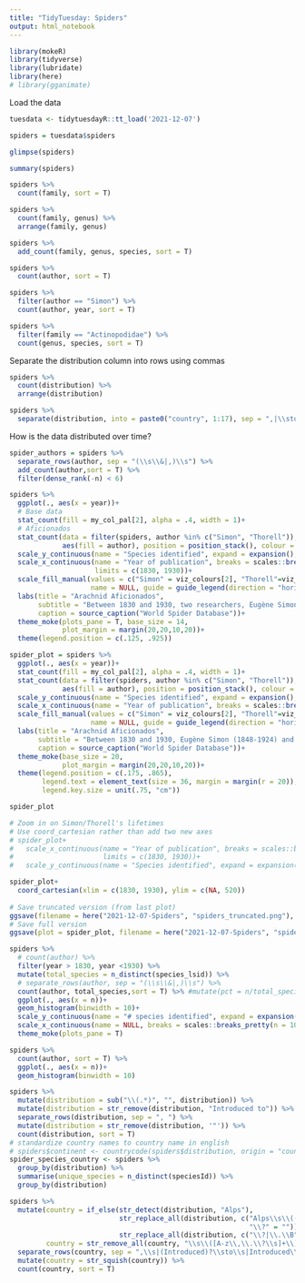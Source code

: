 ```yaml
---
title: "TidyTuesday: Spiders"
output: html_notebook
---
```


```r
library(mokeR)
library(tidyverse)
library(lubridate)
library(here)
# library(gganimate)

```


Load the data

```r

tuesdata <- tidytuesdayR::tt_load('2021-12-07')

```


```r
spiders = tuesdata$spiders

glimpse(spiders)
```

```r
summary(spiders)
```

```r
spiders %>% 
  count(family, sort = T)
```

```r
spiders %>% 
  count(family, genus) %>% 
  arrange(family, genus)
```

```r
spiders %>% 
  add_count(family, genus, species, sort = T)
```

```r
spiders %>% 
  count(author, sort = T)
```

```r
spiders %>% 
  filter(author == "Simon") %>% 
  count(author, year, sort = T)
```

```r
spiders %>% 
  filter(family == "Actinopodidae") %>% 
  count(genus, species, sort = T)
```

Separate the distribution column into rows using commas

```r
spiders %>% 
  count(distribution) %>% 
  arrange(distribution)
```

```r
spiders %>% 
  separate(distribution, into = paste0("country", 1:17), sep = ",|\\sto\\s|and\\/or\\s")
```



How is the data distributed over time?

```r

spider_authors = spiders %>% 
  separate_rows(author, sep = "(\\s\\&|,)\\s") %>% 
  add_count(author,sort = T) %>% 
  filter(dense_rank(-n) < 6)

spiders %>% 
  ggplot(., aes(x = year))+
  # Base data
  stat_count(fill = my_col_pal[2], alpha = .4, width = 1)+
  # Aficionados
  stat_count(data = filter(spiders, author %in% c("Simon", "Thorell")), 
             aes(fill = author), position = position_stack(), colour = my_col_pal[3], alpha = .95, width = 1)+
  scale_y_continuous(name = "Species identified", expand = expansion(), labels = scales::comma)+
  scale_x_continuous(name = "Year of publication", breaks = scales::breaks_pretty(n = 10), expand = expansion(add = 5),
                     limits = c(1830, 1930))+
  scale_fill_manual(values = c("Simon" = viz_colours[2], "Thorell"=viz_colours[1]),
                    name = NULL, guide = guide_legend(direction = "horizontal"))+
  labs(title = "Arachnid Aficionados",
       subtitle = "Between 1830 and 1930, two researchers, Eugène Simon (1848-1924) and Tamerlan Thorell (1830-1901) were responsible for\ndescribing over 4,700 different species of spiders, which was nearly a third of all spiders identified in their lifetimes.",
       caption = source_caption("World Spider Database"))+
  theme_moke(plots_pane = T, base_size = 14,
             plot_margin = margin(20,20,10,20))+
  theme(legend.position = c(.125, .925))
```

```r
spider_plot = spiders %>% 
  ggplot(., aes(x = year))+
  stat_count(fill = my_col_pal[2], alpha = .4, width = 1)+
  stat_count(data = filter(spiders, author %in% c("Simon", "Thorell")), 
             aes(fill = author), position = position_stack(), colour = my_col_pal[2], width = 1)+
  scale_y_continuous(name = "Species identified", expand = expansion(), labels = scales::comma)+
  scale_x_continuous(name = "Year of publication", breaks = scales::breaks_pretty(n = 10), expand = expansion(add = 5))+
  scale_fill_manual(values = c("Simon" = viz_colours[2], "Thorell"=viz_colours[1]),
                    name = NULL, guide = guide_legend(direction = "horizontal"))+
  labs(title = "Arachnid Aficionados",
       subtitle = "Between 1830 and 1930, Eugène Simon (1848-1924) and Tamerlan Thorell (1830-1901) described over 4,700 species\nof spiders, which was nearly a third of all species identified in their lifetimes.",
       caption = source_caption("World Spider Database"))+
  theme_moke(base_size = 20,
             plot_margin = margin(20,20,10,20))+
  theme(legend.position = c(.175, .865), 
        legend.text = element_text(size = 36, margin = margin(r = 20)), 
        legend.key.size = unit(.75, "cm"))

spider_plot
```

```r
# Zoom in on Simon/Thorell's lifetimes
# Use coord_cartesian rather than add two new axes
# spider_plot+
#   scale_x_continuous(name = "Year of publication", breaks = scales::breaks_pretty(n = 10), expand = expansion(add = 5),
#                      limits = c(1830, 1930))+
#   scale_y_continuous(name = "Species identified", expand = expansion(mult = c(0, .1)), labels = scales::comma)

spider_plot+
  coord_cartesian(xlim = c(1830, 1930), ylim = c(NA, 520))
  
# Save truncated version (from last plot)
ggsave(filename = here("2021-12-07-Spiders", "spiders_truncated.png"), device = "png", type = "cairo", width = 7, height = 4, scale = 2.5)
# Save full version
ggsave(plot = spider_plot, filename = here("2021-12-07-Spiders", "spiders.png"), device = "png", type = "cairo", width = 7, height = 4, scale = 2.5)

```



```r
spiders %>% 
  # count(author) %>% 
  filter(year > 1830, year <1930) %>%
  mutate(total_species = n_distinct(species_lsid)) %>% 
  # separate_rows(author, sep = "(\\s\\&|,)\\s") %>% 
  count(author, total_species,sort = T) %>% #mutate(pct = n/total_species)
  ggplot(., aes(x = n))+
  geom_histogram(binwidth = 10)+
  scale_y_continuous(name = "# species identified", expand = expansion(add = .1), labels = scales::comma, breaks = scales::breaks_pretty())+
  scale_x_continuous(name = NULL, breaks = scales::breaks_pretty(n = 10), expand = expansion(add = 5))+
  theme_moke(plots_pane = T)
```

```r
spiders %>% 
  count(author, sort = T) %>% 
  ggplot(., aes(x = n))+
  geom_histogram(binwidth = 10)
```

```r
spiders %>% 
  mutate(distribution = sub("\\(.*)", "", distribution)) %>% 
  mutate(distribution = str_remove(distribution, "Introduced to")) %>% 
  separate_rows(distribution, sep = ", ") %>% 
  mutate(distribution = str_remove(distribution, '"')) %>% 
  count(distribution, sort = T)
# standardize country names to country name in english
# spiders$continent <- countrycode(spiders$distribution, origin = "country.name", destination = "continent")
spider_species_country <- spiders %>% 
  group_by(distribution) %>% 
  summarise(unique_species = n_distinct(speciesId)) %>% 
  group_by(distribution) 
```

```r
spiders %>%
  mutate(country = if_else(str_detect(distribution, "Alps"),
                           str_replace_all(distribution, c("Alps\\s\\(([A-z\\,\\s\\?]+)\\)" = "\\1",
                                                           "\\?" = "")),
                           str_replace_all(distribution, c("\\?|\\.\\B" = ""))),
         country = str_remove_all(country, "\\s\\([A-z\\,\\.\\?\\s]+\\)")) %>%
  separate_rows(country, sep = ",\\s|(Introduced)?\\sto\\s|Introduced\\:|and\\/or|\\sand") %>%
  mutate(country = str_squish(country)) %>%
  count(country, sort = T)

```

